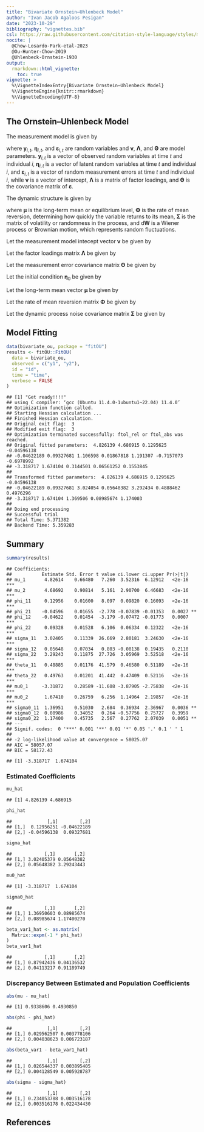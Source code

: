 ```yaml
---
title: "Bivariate Ornstein–Uhlenbeck Model"
author: "Ivan Jacob Agaloos Pesigan"
date: "2023-10-29"
bibliography: "vignettes.bib"
csl: https://raw.githubusercontent.com/citation-style-language/styles/master/apa.csl
nocite: |
  @Chow-Losardo-Park-etal-2023
  @Ou-Hunter-Chow-2019
  @Uhlenbeck-Ornstein-1930
output:
  rmarkdown::html_vignette:
    toc: true
vignette: >
  %\VignetteIndexEntry{Bivariate Ornstein–Uhlenbeck Model}
  %\VignetteEngine{knitr::rmarkdown}
  %\VignetteEncoding{UTF-8}
---
```


<!-- vignettes/bivariate-ou.Rmd is generated from .setup/vignettes/bivariate-ou.Rmd.orig. Please edit that file -->

## The Ornstein–Uhlenbeck Model

The measurement model is given by

\begin{equation}
  \mathbf{y}_{i, t}
  =
  \boldsymbol{\nu}
  +
  \boldsymbol{\Lambda}
  \boldsymbol{\eta}_{i, t} 
  +
  \boldsymbol{\varepsilon}_{i, t}
  \quad
  \mathrm{with}
  \quad
  \boldsymbol{\varepsilon}_{i, t}
  \sim
  \mathcal{N}
  \left(
  \mathbf{0},
  \boldsymbol{\Theta}
  \right)
\end{equation}

where $\mathbf{y}_{i, t}$, $\boldsymbol{\eta}_{i, t}$,
and $\boldsymbol{\varepsilon}_{i, t}$
are random variables and $\boldsymbol{\nu}$,
$\boldsymbol{\Lambda}$,
and $\boldsymbol{\Theta}$ are model parameters.
$\mathbf{y}_{i, t}$ is a vector of observed random variables
at time $t$ and individual $i$,
$\boldsymbol{\eta}_{i, t}$ is a vector of latent random variables
at time $t$ and individual $i$,
and $\boldsymbol{\varepsilon}_{i, t}$
is a vector of random measurement errors
at time $t$ and individual $i$,
while $\boldsymbol{\nu}$ is a vector of intercept,
$\boldsymbol{\Lambda}$ is a matrix of factor loadings,
and $\boldsymbol{\Theta}$ is the covariance matrix of
$\boldsymbol{\varepsilon}$.

The dynamic structure is given by

\begin{equation}
  \mathrm{d} \boldsymbol{\eta}_{i, t}
  =
  \boldsymbol{\Phi}
  \left(
  \boldsymbol{\mu}
  -
  \boldsymbol{\eta}_{i, t}
  \right)
  \mathrm{d}t
  +
  \boldsymbol{\Sigma}^{\frac{1}{2}}
  \mathrm{d}
  \mathbf{W}_{i, t}
\end{equation}

where $\boldsymbol{\mu}$ is the long-term mean or equilibrium level,
$\boldsymbol{\Phi}$ is the rate of mean reversion,
determining how quickly the variable returns to its mean,
$\boldsymbol{\Sigma}$ is the matrix of volatility
or randomness in the process, and $\mathrm{d}\boldsymbol{W}$
is a Wiener process or Brownian motion,
which represents random fluctuations.



Let the measurement model intecept vector $\boldsymbol{\nu}$ be given by

\begin{equation}
\boldsymbol{\nu}
=
\left(
\begin{array}{c}
  0 \\
  0 \\
\end{array}
\right) .
\end{equation}

Let the factor loadings matrix $\boldsymbol{\Lambda}$ be given by

\begin{equation}
\boldsymbol{\Lambda}
=
\left(
\begin{array}{cc}
  1 & 0 \\
  0 & 1 \\
\end{array}
\right) .
\end{equation}

Let the measurement error covariance matrix $\boldsymbol{\Theta}$ be given by

\begin{equation}
\boldsymbol{\Theta}
=
\left(
\begin{array}{cc}
  0.5 & 0 \\
  0 & 0.5 \\
\end{array}
\right) .
\end{equation}

Let the initial condition
$\boldsymbol{\eta}_{0}$
be given by

\begin{equation}
\boldsymbol{\eta}_{0} \sim \mathcal{N} \left( \boldsymbol{\mu}_{\boldsymbol{\eta} \mid 0}, \boldsymbol{\Sigma}_{\boldsymbol{\eta} \mid 0} \right)
\end{equation}

\begin{equation}
\boldsymbol{\mu}_{\boldsymbol{\eta} \mid 0}
=
\left(
\begin{array}{c}
  -3 \\
  1.5 \\
\end{array}
\right)
\end{equation}

\begin{equation}
\boldsymbol{\Sigma}_{\boldsymbol{\eta} \mid 0}
=
\left(
\begin{array}{cc}
  1 & 0 \\
  0 & 1 \\
\end{array}
\right) .
\end{equation}

Let the long-term mean vector $\boldsymbol{\mu}$ be given by

\begin{equation}
\boldsymbol{\mu}
=
\left(
\begin{array}{c}
  5.76 \\
  5.18 \\
\end{array}
\right) .
\end{equation}

Let the rate of mean reversion matrix $\boldsymbol{\Phi}$ be given by

\begin{equation}
\boldsymbol{\Phi}
=
\left(
\begin{array}{cc}
  0.1 & -0.05 \\
  -0.05 & 0.1 \\
\end{array}
\right) .
\end{equation}

Let the dynamic process noise covariance matrix $\boldsymbol{\Sigma}$ be given by

\begin{equation}
\boldsymbol{\Sigma}
=
\left(
\begin{array}{cc}
  2.79 & 0.06 \\
  0.06 & 3.27 \\
\end{array}
\right) .
\end{equation}

## Model Fitting


```r
data(bivariate_ou, package = "fitOU")
results <- fitOU::FitOU(
  data = bivariate_ou,
  observed = c("y1", "y2"),
  id = "id",
  time = "time",
  verbose = FALSE
)
```

```
## [1] "Get ready!!!!"
## using C compiler: ‘gcc (Ubuntu 11.4.0-1ubuntu1~22.04) 11.4.0’
## Optimization function called.
## Starting Hessian calculation ...
## Finished Hessian calculation.
## Original exit flag:  3 
## Modified exit flag:  3 
## Optimization terminated successfully: ftol_rel or ftol_abs was reached. 
## Original fitted parameters:  4.826139 4.686915 0.1295625 -0.04596138 
## -0.04622189 0.09327681 1.106598 0.01867818 1.191307 -0.7157073 -0.6978992 
## -3.318717 1.674104 0.3144501 0.06561252 0.1553845 
## 
## Transformed fitted parameters:  4.826139 4.686915 0.1295625 -0.04596138 
## -0.04622189 0.09327681 3.024054 0.05648382 3.292434 0.4888462 0.4976296 
## -3.318717 1.674104 1.369506 0.08985674 1.174003 
## 
## Doing end processing
## Successful trial
## Total Time: 5.371382 
## Backend Time: 5.359283
```

## Summary


```r
summary(results)
```

```
## Coefficients:
##           Estimate Std. Error t value ci.lower ci.upper Pr(>|t|)    
## mu_1       4.82614    0.66480   7.260  3.52316  6.12912   <2e-16 ***
## mu_2       4.68692    0.90814   5.161  2.90700  6.46683   <2e-16 ***
## phi_11     0.12956    0.01600   8.097  0.09820  0.16093   <2e-16 ***
## phi_21    -0.04596    0.01655  -2.778 -0.07839 -0.01353   0.0027 ** 
## phi_12    -0.04622    0.01454  -3.179 -0.07472 -0.01773   0.0007 ***
## phi_22     0.09328    0.01528   6.106  0.06334  0.12322   <2e-16 ***
## sigma_11   3.02405    0.11339  26.669  2.80181  3.24630   <2e-16 ***
## sigma_12   0.05648    0.07034   0.803 -0.08138  0.19435   0.2110    
## sigma_22   3.29243    0.11875  27.726  3.05969  3.52518   <2e-16 ***
## theta_11   0.48885    0.01176  41.579  0.46580  0.51189   <2e-16 ***
## theta_22   0.49763    0.01201  41.442  0.47409  0.52116   <2e-16 ***
## mu0_1     -3.31872    0.28589 -11.608 -3.87905 -2.75838   <2e-16 ***
## mu0_2      1.67410    0.26759   6.256  1.14964  2.19857   <2e-16 ***
## sigma0_11  1.36951    0.51030   2.684  0.36934  2.36967   0.0036 ** 
## sigma0_12  0.08986    0.34052   0.264 -0.57756  0.75727   0.3959    
## sigma0_22  1.17400    0.45735   2.567  0.27762  2.07039   0.0051 ** 
## ---
## Signif. codes:  0 '***' 0.001 '**' 0.01 '*' 0.05 '.' 0.1 ' ' 1
## 
## -2 log-likelihood value at convergence = 58025.07
## AIC = 58057.07
## BIC = 58172.43
```


```
## [1] -3.318717  1.674104
```

### Estimated Coefficients


```r
mu_hat
```

```
## [1] 4.826139 4.686915
```

```r
phi_hat
```

```
##             [,1]        [,2]
## [1,]  0.12956251 -0.04622189
## [2,] -0.04596138  0.09327681
```

```r
sigma_hat
```

```
##            [,1]       [,2]
## [1,] 3.02405379 0.05648382
## [2,] 0.05648382 3.29243443
```

```r
mu0_hat
```

```
## [1] -3.318717  1.674104
```

```r
sigma0_hat
```

```
##            [,1]       [,2]
## [1,] 1.36950603 0.08985674
## [2,] 0.08985674 1.17400270
```

```r
beta_var1_hat <- as.matrix(
  Matrix::expm(-1 * phi_hat)
)
beta_var1_hat
```

```
##            [,1]       [,2]
## [1,] 0.87942436 0.04136532
## [2,] 0.04113217 0.91189749
```

### Discrepancy Between Estimated and Population Coefficients


```r
abs(mu - mu_hat)
```

```
## [1] 0.9338606 0.4930850
```

```r
abs(phi - phi_hat)
```

```
##             [,1]        [,2]
## [1,] 0.029562507 0.003778106
## [2,] 0.004038623 0.006723187
```

```r
abs(beta_var1 - beta_var1_hat)
```

```
##             [,1]        [,2]
## [1,] 0.026544337 0.003895405
## [2,] 0.004128549 0.005928787
```

```r
abs(sigma - sigma_hat)
```

```
##             [,1]        [,2]
## [1,] 0.234053788 0.003516178
## [2,] 0.003516178 0.022434430
```







## References
